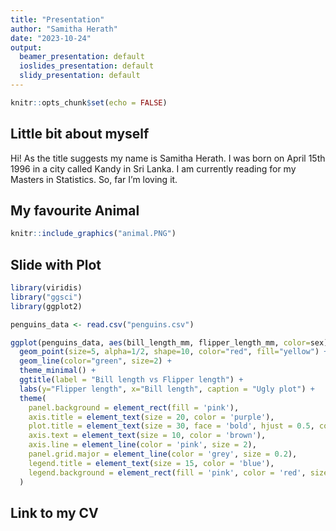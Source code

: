 ```yaml
---
title: "Presentation"
author: "Samitha Herath"
date: "2023-10-24"
output:
  beamer_presentation: default
  ioslides_presentation: default
  slidy_presentation: default
---
```


```r
knitr::opts_chunk$set(echo = FALSE)
```

## Little bit about myself

Hi!
As the title suggests my name is Samitha Herath. I was born on April 15th 1996 in a city called Kandy in Sri Lanka. I am currently reading for my Masters in Statistics. So, far I'm loving it.

## My favourite Animal

```r
knitr::include_graphics("animal.PNG")

```

## Slide with Plot 

```r
library(viridis)
library("ggsci")
library(ggplot2)

penguins_data <- read.csv("penguins.csv")

ggplot(penguins_data, aes(bill_length_mm, flipper_length_mm, color=sex))+
  geom_point(size=5, alpha=1/2, shape=10, color="red", fill="yellow") +
  geom_line(color="green", size=2) +
  theme_minimal() +
  ggtitle(label = "Bill length vs Flipper length") +
  labs(y="Flipper length", x="Bill length", caption = "Ugly plot") +
  theme(
    panel.background = element_rect(fill = 'pink'),
    axis.title = element_text(size = 20, color = 'purple'),
    plot.title = element_text(size = 30, face = 'bold', hjust = 0.5, color = 'orange'),
    axis.text = element_text(size = 10, color = 'brown'),
    axis.line = element_line(color = 'pink', size = 2),
    panel.grid.major = element_line(color = 'grey', size = 0.2),
    legend.title = element_text(size = 15, color = 'blue'),
    legend.background = element_rect(fill = 'pink', color = 'red', size = 2)
  )

```

## Link to my CV

```r

```














